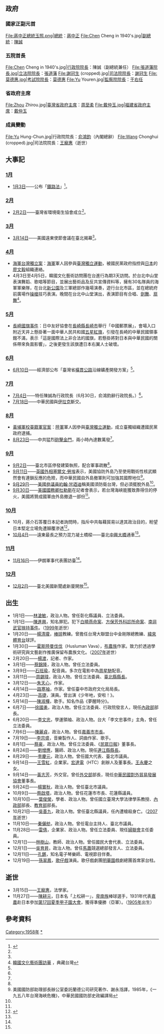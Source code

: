 {{noteTA
|1=zh-cn:金门炮战;zh-hk:金門八二三砲戰;zh-tw:八二三砲戰;
|2=zh-hans:炮;zh-hant:砲;
|3=zh-cn:九三炮战;zh-hk:九三砲戰;zh-tw:九三砲戰;
|4=zh-cn:金门战役;zh-hk:古寧頭戰役;zh-tw:古寧頭戰役;
|5=zh-cn:蒋介石;zh-hk:蔣介石;zh-tw:蔣中正;
|6=zh:赫鲁晓夫;zh-hans:赫鲁晓夫;zh-hk:赫魯曉夫;zh-tw:赫魯雪夫;
|7=zh:斯大林;zh-hans:斯大林;zh-hk:史太林;zh-tw:史達林;
|G1=美國總統
}}
{{TaiwanYearTOC|1958}}

{{C20YearInTopic|1958年}}

==政府==
===國家正副元首===
<gallery>
File:蔣中正總統玉照.png|[[中華民國總統|總統]]：[[蔣中正|蔣中正]]
File:Chen Cheng in 1940's.jpg|[[中華民國副總統|副總統]]：[[陳誠|陳誠]]
</gallery>

===五院首長===
<gallery>
File:Chen Cheng in 1940's.jpg|[[行政院院長|行政院院長]]：陳誠（副總統兼任）
File:張道藩院長.jpg|[[立法院院長|立法院院長]]：[[張道藩|張道藩]]
File:謝冠生 (cropped).jpg|[[司法院院長|司法院院長]]：[[謝冠生|謝冠生]]
File:莫德惠.jpg|[[考試院院長|考試院院長]]：[[莫德惠|莫德惠]]
File:Yu Youren.jpg|[[監察院院長|監察院院長]]：[[于右任|于右任]]
</gallery>

===省政府主席===
<gallery>
File:Zhou Zhirou.jpg|[[臺灣省政府主席|臺灣省政府主席]]：[[周至柔|周至柔]]
File:戴仲玉.jpg|[[福建省政府主席|福建省政府主席]]：[[戴仲玉|戴仲玉]]
</gallery>

===成員變動===
<gallery>
File:Yu Hung-Chun.jpg|行政院院長：[[俞鴻鈞|俞鴻鈞]]（內閣總辭）
File:Wang Chonghui (cropped).jpg|司法院院長：[[王寵惠|王寵惠]]（逝世）
</gallery>

== 大事記 ==
===[[1月|1月]]===
*[[1月3日|1月3日]]——公布「[[鐵路法_(中華民國)|鐵路法]]」<ref name="記" >{{cite book |authors=[[呂芳上|呂芳上]]總策畫，朱文原、周美華、葉惠芬、高素蘭、陳曼華、歐素瑛編輯撰稿 |title=《中華民國建國百年大事記》 |location=台北 |publisher=國史館 |year=2012 |isbn=978-986-03-3586-6 }}</ref>{{rp|628}}。

===[[2月|2月]]===
*[[2月2日|2月2日]]——臺灣省環境衛生協會成立<ref name="記" />{{rp|628}}。

===[[3月|3月]]===
*[[3月14日|3月14日]]——美國遠東使節會議在臺北揭幕<ref name="記" />{{rp|629}}。

===[[4月|4月]]===
* [[海軍台灣獨立案|海軍台灣獨立案]]：[[中華民國海軍|海軍]]軍人因參與[[臺灣獨立運動|臺灣獨立運動]]，被國民黨政府指控與[[日本|日本]]的[[廖文毅|廖文毅]]組織連絡。
* 4月3日至4月5日，韓國文化藝術訪問團在台進行為期3天訪問。於台北中山堂表演舞蹈、歌唱等節目，並展出藝術品及反共宣傳資料等，擁有30名隊員的海軍軍樂隊，在台北[[新公園|新公園]]及三軍總部作幾場演奏，遊行台北市區，並在總統府前廣場作[[花式操枪|操槍]]技巧表演。晚間在台北中山堂演出，表演節目有合唱、[[劍舞|劍舞]]、[[扇舞|扇舞]]<ref>[http://catalog.digitalarchives.tw/item/00/31/9a/d7.html 韓國文化藝術團訪華] {{Wayback|url=http://catalog.digitalarchives.tw/item/00/31/9a/d7.html |date=20160304084512 }}，典藏台灣</ref>。

===[[5月|5月]]===
* [[長崎國旗事件|長崎國旗事件]]：日中友好協會在[[長崎縣|長崎縣]][[長崎市|長崎市]]舉行「中國郵票展」，會場入口附近天井上懸掛著一面中華人民共和國[[五星紅旗|五星紅旗]]，引發在長崎的中華民國領事館不滿，表示「這是國際法上非合法的國旗，若懸掛將對日本與中華民國的關係帶來負面影響」，之後更發生該旗遭日本右翼人士破壞。

===[[6月|6月]]===
* [[6月10日|6月10日]]——經濟部公布「臺灣省[[中橫公路|橫貫公路]]沿線礦產開發方案」<ref name="記" />{{rp|632}}。

===[[7月|7月]]===
*[[7月4日|7月4日]]——特任陳誠為行政院長（6月30日，俞鴻鈞辭行政院長。）<ref name="記" />{{rp|632}}。
*[[7月18日|7月18日]]——中華民國與[[伊拉克|伊拉克]]斷交。

===[[8月|8月]]===
* [[黃埔軍校臺籍軍官案|黃埔軍校臺籍軍官案]]：[[中華民國陸軍|陸軍]]軍人因參與[[臺灣獨立運動|臺灣獨立運動]]，成立臺獨組織遭國民黨政府逮捕。
*[[8月23日|8月23日]]——中共猛烈[[八二三炮戰|砲擊金門]]，兩小時內達數萬發<ref name="記" />{{rp|633}}。

===[[9月|9月]]===
*[[9月2日|9月2日]]——臺北市區停發建築執照，配合軍事疏散<ref name="記" />{{rp|634}}。
*[[9月11日|9月11日]]——[[英國外相|英國外相]][[塞爾文·勞埃|塞爾文·勞埃]]表示，美國協防外島乃至使用戰術性核武顯然會有連鎖反應的危險，而中華民國自外島撤軍則可加強其國際地位<ref name="台灣海峽危機" >美國國防部助理部長辦公室委託蘭德公司研究著作、謝永湉譯，1985年，《一九五八年台灣海峽危機》，中華民國國防部史政編譯局</ref>{{rp|227-236，266}}。
*[[9月29日|9月29日]]——[[美國參議員|美國參議員]][[約翰·甘迺迪|約翰·甘迺迪]]稱美國須防衛台灣，但必須擺脫外島<ref name="台灣海峽危機" />{{rp|227-236，266}}。
*[[9月30日|9月30日]]——[[美國國務卿|美國國務卿]][[約翰·福斯特·杜勒斯|杜勒斯]]在記者會表示，若台灣海峽能獲致靠得住的停火，美國將贊成國軍由外島撤退一部份<ref name="台灣海峽危機" />{{rp|227-236，266}}。

===[[10月|10月]]===
*10月，蔣介石答覆日本記者詢問時，指斥中共每藉貿易以達其政治目的，盼望日本堅定立場免遭顛覆滲透<ref name="年表">{{cite book|authors=[[陳布雷|陳-{布}-雷]]等編著|title=《蔣介石先生年表》|location=台北|publisher=[[傳記文學|傳記文學]]出版社|date=1978-06-01}}</ref>{{rp|92}}。
*[[10月4日|10月4日]]——遠東最長之預力混力凝土橋樑——臺北[[中興大橋|中興大橋]]通車<ref name="記" />{{rp|636}}。

===[[11月|11月]]===
*[[11月16日|11月16日]]——伊朗軍事代表團訪臺<ref name="記" />{{rp|637}}。

===[[12月|12月]]===
*[[12月2日|12月2日]]——臺北美國新聞處新廈開放<ref name="記" />{{rp|637}}。

== 出生 ==
* 1月1日——[[林滄敏|林滄敏]]，政治人物。曾任彰化縣議員、立法委員。
* 1月1日——[[陳進興_(台灣罪犯)|陳進興]]，知名罪犯。犯下[[白曉燕命案|白曉燕命案]]、[[方保芳外科診所命案|方保芳外科診所命案]]、[[南非武官挾持事件|南非武官挾持事件]]。（[[1999年臺灣|1999年]]逝世）
* 1月20日——[[楊清瓏|楊清瓏]]，[[棒球|棒球]]教練。曾擔任台灣大聯盟台中金剛隊總教練、[[緯來體育台|緯來體育台]]球評。
* 1月30日——[[霍斯陸曼伐伐|霍斯陸曼伐伐]]（Husluman Vava），[[布農族|布農族]]作家。致力於透過學術研究與文藝創作推廣保留布農族文化。（[[2007年臺灣|2007年]]逝世）
* 2月20日——[[楊渡|楊渡]]，記者、作家。
* 3月1日——[[蔡錦隆|蔡錦隆]]，政治人物。曾任立法委員。
* 3月9日——[[石班瑜|石班瑜]]，配音員。多次在電影中為[[周星馳|周星馳]]配音。
* 3月11日——[[周錫瑋|周錫瑋]]，政治人物。曾任立法委員、[[臺北縣|臺北縣]][[臺北縣縣長|縣長]]。
* 3月12日——[[朱天心|朱天心]]，作家。
* 4月14日——[[路寒袖|路寒袖]]，作家。曾任臺中市政府文化局局長。
* 4月23日——[[高捷_(演員)|高捷]]，演員。曾出演《少年吔，安啦！》。
* 5月14日——[[陳淑樺|陳淑樺]]，歌手。知名作品《夢醒時分》。
* 6月7日——[[徐國勇|徐國勇]]，政治人物。曾任立法委員、行政院發言人，現任[[中華民國內政部|內政部]]部長。
* 6月20日——[[李文忠_(臺灣)|李文忠]]，學運領袖、政治人物。台大「李文忠事件」主角，曾任立法委員。
* 7月6日——[[陳麗貞|陳麗貞]]，政治人物。曾任[[嘉義市|嘉義市]][[嘉義市市長|市長]]。
* 7月19日——[[李宗盛|李宗盛]]，音樂製作人、詞曲作家、歌手。 
* 8月1日——[[蔡豪|蔡豪]]，政治人物。曾任立法委員、《[[民眾日報|民眾日報]]》董事長。
* 8月24日——[[劉增應|劉增應]]，醫師、政治人物。現任[[連江縣_(中華民國)|連江縣]][[連江縣縣長|縣長]]。
* 8月29日——[[李慶元|李慶元]]，政治人物。曾任國大代表、臺北市議員。
* 9月14日——[[王雪紅|王雪紅]]，企業家。[[宏達電|宏達電]]（HTC）創辦人及董事長。[[王永慶|王永慶]]之女。
* 9月14日——[[黃志芳|黃志芳]]，外交官。曾任[[中華民國外交部|外交部]]部長，現任[[中華民國對外貿易發展協會|中華民國對外貿易發展協會]]董事長。
* 9月24日——[[楊實秋|楊實秋]]，政治人物。曾任臺北市議員。
* 10月9日——[[蔡啟塔|蔡啟塔]]，政治人物。曾任花蓮市市長、花蓮縣議員。
* 10月10日——[[葉俊榮|葉俊榮]]，學者、政治人物。曾任國立臺灣大學法律學系教授、[[中華民國內政部|內政部]]部長、[[中華民國教育部|教育部]]部長。
* 10月21日——[[吳善九|吳善九]]，政治人物。曾任臺北縣議員，任內遭槍殺身亡。（[[2007年臺灣|2007年]]逝世）
* 11月10日——[[秦儷舫|秦儷舫]]，政治人物。曾任電台主持人、臺北市議員。
* 11月28日——[[雷倩|雷倩]]，企業家、政治人物。曾任立法委員、現任[[婦聯會|婦聯會]]主任委員。
* 12月1日——[[林樹山|林樹山]]，教師、政治人物。曾任國民大會代表、立法委員。
* 12月1日——[[吳育昇|吳育昇]]，政治人物。曾任[[馬英九|馬]][[蕭萬長|蕭]]競選總部發言人、立法委員。
* 12月11日——[[孔鏘|孔鏘]]，知名電子琴樂師、電視節目伴奏。
* 12月19日——[[孫翠鳳|孫翠鳳]]，[[歌仔戲|歌仔戲]]演員。歌仔戲劇團[[明華園|明華園]]戲劇總團首席家台柱。

== 逝世 ==
* 3月15日——[[王寵惠|王寵惠]]，法學家。
* 11月27日——[[陳耕元|陳耕元]]，日本名「上松耕一」，[[卑南族|卑南族]]棒球選手，1931年代表[[嘉農|嘉農]]赴日本參加[[第17回全國中等學校優勝野球大會|第17回夏季甲子園大會]]，獲得凖優勝（亞軍）。（[[1905年臺灣|1905年]]出生）

== 參考資料 ==
{{reflist}}


{{各年台灣}}
[[Category:1958年|Category:1958年]]
[[Category:1958年台灣|*]]